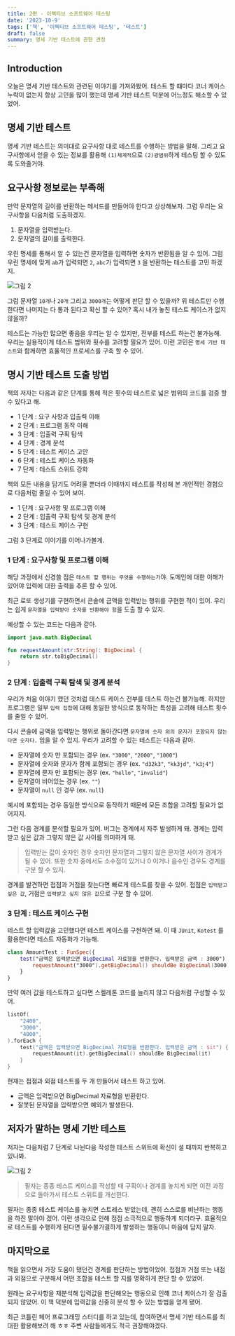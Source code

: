 ```yaml
---
title: 2편 - 이펙티브 소프트웨어 테스팅
date: '2023-10-9'
tags: ['책', '이펙티브 소프트웨어 테스팅', '테스트']
draft: false
summary: 명세 기반 테스트에 관한 견정
---
```


## Introduction

오늘은 명세 기반 테스트와 관련된 이야기를 가져와봤어.
테스트 할 떄마다 코너 케이스 누락이 없는지 항상 고민을 많이 했는데 명세 기반 테스트 덕분에 어느정도 해소할 수 있었어.

<TOCInline toc={props.toc} exclude="Introduction" />

## 명세 기반 테스트

명세 기반 테스트는 의미대로 요구사항 대로 테스트를 수행하는 방법을 말해.
그리고 요구사항에서 얻을 수 있는 정보를 활용해 `(1)체계적`으로 `(2)광범위`하게 테스팅 할 수 있도록 도와줄거야.

## 요구사항 정보로는 부족해

만약 문자열의 길이를 반환하는 메서드를 만들어야 한다고 상상해보자.
그럼 우리는 요구사항을 다음처럼 도출하겠지.

1. 문자열을 입력받는다.
2. 문자열의 길이를 출력한다.

우린 명세를 통해서 알 수 있는건 문자열을 입력하면 숫자가 반환됨을 알 수 있어.
그럼 우린 명세에 맞게 `ab`가 입력되면 `2`, `abc`가 입력되면 `3` 을 반환하는 테스트를 고민 하겠지.

![그림 2](/static/images/effective-testing-2/1.png)

그럼 문자열 `10개`나 `20개` 그리고 `3000개`는 어떻게 판단 할 수 있을까?
위 테스트만 수행 한다면 나머지는 다 통과 된다고 확신 할 수 있어?
혹시 내가 놓친 테스트 케이스가 없지 않을까?

테스트는 가능한 많으면 좋음을 우리는 알 수 있지만, 전부를 테스트 하는건 불가능해.
우리는 실용적이게 테스트 범위와 횟수를 고려할 필요가 있어.
이런 고민은 `명세 기반 테스트`와 함께하면 효율적인 프로세스를 구축 할 수 있어.

## 명시 기반 테스트 도출 방법

책의 저자는 다음과 같은 단계를 통해 적은 횟수의 테스트로 넓은 범위의 코드를 검증 할 수 있다고 해.

- 1 단계 : 요구 사항과 입출력 이해
- 2 단계 : 프로그램 동작 이해
- 3 단계 : 입출력 구획 탐색
- 4 단계 : 경계 분석
- 5 단계 : 테스트 케이스 고안
- 6 단계 : 테스트 케이스 자동화
- 7 단계 : 테스트 스위트 강화

책의 모든 내용을 담기도 어려울 뿐더라 이때까지 테스트를 작성해 본 개인적인 경험으로 다음처럼 줄일 수 있어 보여.

- 1 단계 : 요구사항 및 프로그램 이해
- 2 단계 : 입출력 구획 탐색 및 경계 분석
- 3 단계 : 테스트 케이스 구현

그럼 3 단계로 이야기를 이어나가볼게.

### 1 단계 : 요구사항 및 프로그램 이해

해당 과정에서 신경쓸 점은 `테스트 할 행위는 무엇을 수행하는가`야.
도메인에 대한 이해가 있어야 입력에 대한 출력을 추론 할 수 있어.

최근 로또 생성기를 구현하면서 콘솔에 금액을 입력받는 행위를 구현한 적이 있어.
우리는 쉽게 `문자열을 입력받아 숫자를 반환해야 함`을 도출 할 수 있지.

예상할 수 있는 코드는 다음과 같아.

```kotlin
import java.math.BigDecimal

fun requestAmount(str:String): BigDecimal {
    return str.toBigDecimal()
}
```

### 2 단계 : 입출력 구획 탐색 및 경계 분석

우리가 처음 이야기 했던 것처럼 테스트 케이스 전부를 테스트 하는건 불가능해.
하지만 프로그램은 일부 `입력 집합`에 대해 동일한 방식으로 동작하는 특성을 고려해 테스트 횟수를 줄일 수 있어.

다시 콘솔에 금액을 입력받는 행위로 돌아간다면 `문자열에 숫자 외의 문자가 포함되지 않는다면 숫자다.` 임을 알 수 있지.
우리가 고려할 수 있는 테스트는 다음과 같아.

- 문자열에 숫자 만 포함되는 경우 (ex. `"3000"`, `"2000"`, `"1000"`)
- 문자열에 숫자와 문자가 함께 포함되는 경우 (ex. `"d32k3"`, `"kk3jd"`, `"k3j4"`)
- 문자열에 문자 만 포함되는 경우 (ex. `"hello"`, `"invalid"`)
- 문자열이 비어있는 경우 (ex. `""`)
- 문자열이 `null` 인 경우 (ex. `null`)

예시에 포함되는 경우 동일한 방식으로 동작하기 때문에 모든 조합을 고려할 필요가 없어지지.

그런 다음 경계를 분석할 필요가 있어. 버그는 경계에서 자주 발생하게 돼.
경계는 입력받고 싶은 값과 그렇지 않은 값 사이를 의미하게 돼.

> 입력받는 값이 숫자인 경우 숫자인 문자열과 그렇지 않은 문자열 사이가 경계가 될 수 있어.
> 또한 숫자 중에서도 소수점이 있거나 0 이거나 음수인 경우도 경계를 구분 할 수 있지.

경계를 발견하면 접점과 거점을 찾는다면 빠르게 테스트를 찾을 수 있어.
접점은 `입력받고 싶은 값`, 거점은 `입력받고 싶지 않은 값`으로 구분 할 수 있어.

### 3 단계 : 테스트 케이스 구현

테스트 할 입력값을 고민했다면 테스트 케이스를 구현하면 돼. 이 때 `JUnit`, `Kotest` 를 활용한다면 테스트 자동화가 가능해.

```kotlin
class AmountTest : FunSpec({
    test("금액은 입력받으면 BigDecimal 자료형을 반환한다. 입력받은 금액 : 3000") {
        requestAmount("3000").getBigDecimal() shouldBe BigDecimal(3000)
    }
}
```

만약 여러 값을 테스트하고 싶다면 스켈레톤 코드를 늘리지 않고 다음처럼 구성할 수 있어.

```kotlin
listOf(
    "2400",
    "3000",
    "4000",
).forEach {
    test("금액은 입력받으면 BigDecimal 자료형을 반환한다. 입력받은 금액 : $it") {
        requestAmount(it).getBigDecimal() shouldBe BigDecimal(it)
    }
}
```

현재는 접점과 외점 테스트를 두 개 만들어서 테스트 하고 있어.

- 금액은 입력받으면 BigDecimal 자료형을 반환한다.
- 잘못된 문자열을 입력받으면 예외가 발생한다.


## 저자가 말하는 명세 기반 테스트

저자는 다음처럼 7 단계로 나뉜다음 작성한 테스트 스위트에 확신이 설 때까지 반복하고 있나봐.

![그림 2](/static/images/effective-testing-2/2.png)

> 필자는 종종 테스트 케이스를 작성할 때 구획이나 경계를 놓치게 되면 이전 과정으로 돌아가서 테스트 스위트를 개선한다.

필자는 종종 테스트 케이스를 놓치면 스트레스 받았는데, 괜히 스스로를 비난하는 행동을 하진 말아야 겠어.
이런 생각으로 인해 점점 소극적으로 행동하게 되더라구.
효율적으로 테스트를 수행하게 된다면 필수불가결하게 발생하는 행동이니 마음에 담지 말자.

## 마지막으로

책을 읽으면서 가장 도움이 됐던건 경계를 판단하는 방법이었어.
접점과 거점 또는 내점과 외점으로 구분해서 어떤 조합을 테스트 할 지를 명확하게 판단 할 수 있었어.

원래는 요구사항을 재분석해 입력값을 판단해오는 행동으로 인해 코너 케이스가 잘 검출되지 않았어.
이 책 덕분에 입력값을 신중히 분석 할 수 있는 방법을 얻게 됐어.

최근 코틀린 페어 프로그래밍 스터디를 하고 있는데, 참여하면서 명세 기반 테스트를 최대한 활용해보려 해 ㅎㅎ
주변 사람들에게도 적극 권장해야겠다.

